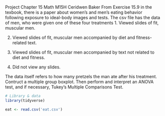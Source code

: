 Project Chapter 15
Math M15H
Ceridwen Baker
From Exercise 15.9 in the texbook, there is a paper about women’s and men’s eating behavior following exposure to ideal-body images and tests. The csv file has the data of men, who were given one of these four treatments
1. Viewed slides of fit, muscular men.

2. Viewed slides of fit, muscular men accompanied by diet and fitness-related text.

3. Viewed slides of fit, muscular men accompanied by text not related to diet and fitness.

4. Did not view any slides.

The data itself refers to how many pretzels the man ate after his treatment.
Contruct a multiple group boxplot. Then perform and interpret an ANOVA test, and if necessary, Tukey’s Multiple Comparisons Test.

```r
# Library & data
library(tidyverse)
```

```r
eat <- read.csv('eat.csv')
```








